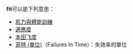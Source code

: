 '''fit'''可以是下列意思：
* [[肌力與體能訓練|肌力與體能訓練]]
* [[適應度|適應度]]
* [[本田飞度|本田飞度]]
* [[菲特_(單位)|菲特 (單位)]]（Failures In Time）：失效率的單位

{{disambig}}
